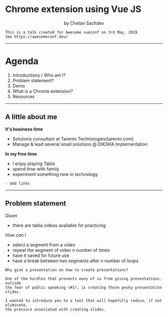 
<Head>
    <title>Developing chrome extension using Vuejs</title>
    <link rel="icon" type="image/png" sizes="32x32" href="./assets/images/favicon-32x32.png" />
    <link rel="icon" type="image/png" sizes="16x16" href="./assets/images/favicon-16x16.png" />
    <link rel="stylesheet" href="./assets/css/imports.css" />
</Head>

# Chrome extension using Vue JS

<Center>by Chetan Sachdev</Center>

```notes
This is a talk created for Awesome vueconf on 3rd May, 2019
See https://awesomeconf.dev/
```

---
# Agenda

1. Introductions / Who am I?
1. Problem statement?
1. Demo
1. What is a Chrome extension?
1. Resources

---
## A little about me

**It's business time**

- Solutions consultant at Tarento Technologies(tarento.com)
- Manage & lead several small solutions @ DIKSHA Implementation

**In my free time**

- I enjoy playing Tabla
- spend time with family
- experiment something new in technology

```notes
- add links
```
---

## Problem statement

<i>Given</i>
<div>
    <ul>
        <Appear>
            <li>there are tabla videos available for practicing</li>
        </Appear>
    </ul>
</div>

<i>How can I</i>
<div>
    <ul>
        <Appear>
            <li>select a segment from a video</li>
            <li>repeat the segment of video n number of times</li>
            <li>have it saved for future use</li>
            <li>have a break between two segments after n number of loops</li>
        </Appear>
    </ul>
</div>

```notes
Why give a presentation on how to create presentations?

One of the hurdles that prevents many of us from giving presentations, outside
the fear of public speaking (#1), is creating those pesky presentation slides.

I wanted to introduce you to a tool that will hopefully reduce, if not eliminate,
the pressure associated with creating slides.
```
